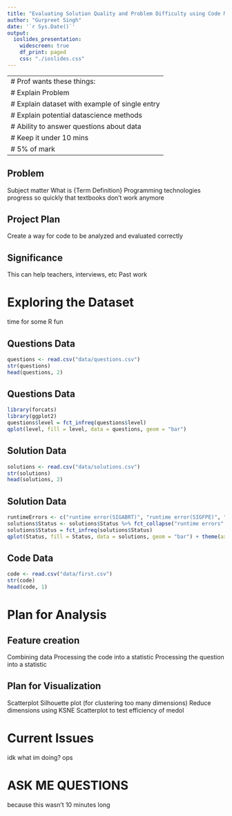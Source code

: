 ```yaml
---
title: "Evaluating Solution Quality and Problem Difficulty using Code Metrics"
author: "Gurpreet Singh"
date: '`r Sys.Date()`'
output:
  ioslides_presentation:
    widescreen: true
    df_print: paged
    css: "./ioslides.css"
---
```


---
# Prof wants these things:
# Explain Problem
# Explain dataset with example of single entry
# Explain potential datascience methods
# Ability to answer questions about data
# Keep it under 10 mins
# 5% of mark
---

## Problem

Subject matter
What is {Term Definition}
Programming technologies progress so quickly that textbooks don't work anymore

## Project Plan

Create a way for code to be analyzed and evaluated correctly
 
## Significance

This can help teachers, interviews, etc
Past work

# Exploring the Dataset 
time for some R fun

## Questions Data {.smaller}

```r
questions <- read.csv("data/questions.csv")
str(questions)
head(questions, 2)
```

## Questions Data {.smaller}
```r
library(forcats)
library(ggplot2)
questions$level = fct_infreq(questions$level)
qplot(level, fill = level, data = questions, geom = "bar")
```

## Solution Data {.smaller}

```r
solutions <- read.csv("data/solutions.csv")
str(solutions)
head(solutions, 2)
```

## Solution Data {.smaller}

```r
runtimeErrors <- c("runtime error(SIGABRT)", "runtime error(SIGFPE)", "runtime error(OTHER)", "runtime error(NZEC)", "runtime error(SIGXFSZ)", "runtime error(SIGSEGV)", "")
solutions$Status <- solutions$Status %>% fct_collapse("runtime errors" = runtimeErrors)
solutions$Status = fct_infreq(solutions$Status)
qplot(Status, fill = Status, data = solutions, geom = "bar") + theme(axis.text.x = element_text(angle = 90, hjust = 1))
```

## Code Data {.smaller}

```r
code <- read.csv("data/first.csv")
str(code)
head(code, 1)
```

# Plan for Analysis

## Feature creation
Combining data
Processing the code into a statistic
Processing the question into a statistic

## Plan for Visualization
Scatterplot
Silhouette plot (for clustering too many dimensions)
Reduce dimensions using KSNE
Scatterplot to test efficiency of medol

# Current Issues
idk what im doing? ops

# ASK ME QUESTIONS
because this wasn't 10 minutes long
